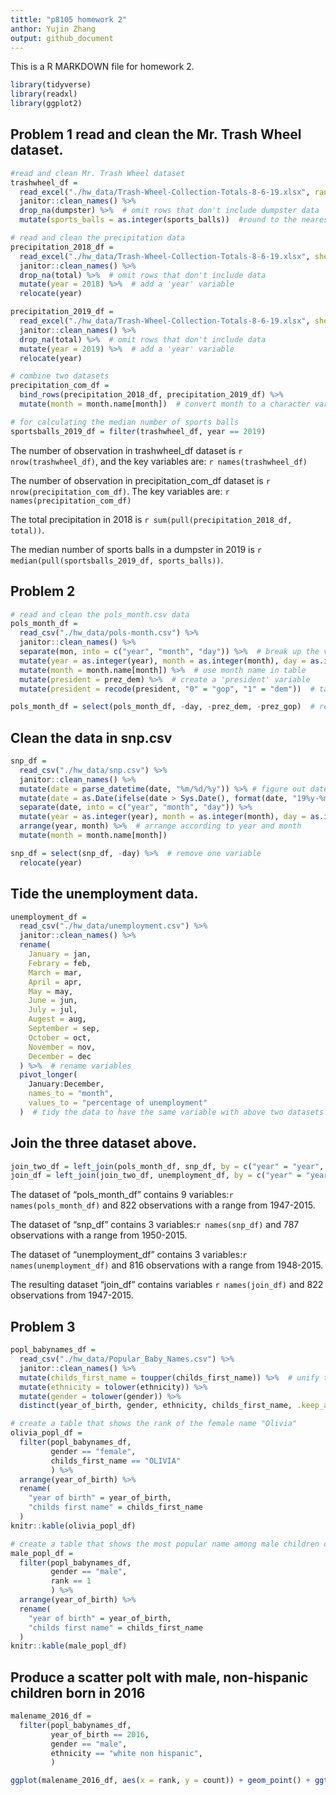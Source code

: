 ```yaml
---
tittle: "p8105 homework 2"
anthor: Yujin Zhang
output: github_document
---
```


This is a R MARKDOWN file for homework 2.

```r
library(tidyverse)
library(readxl)
library(ggplot2)
```

## Problem 1 read and clean the Mr. Trash Wheel dataset.
```r
#read and clean Mr. Trash Wheel dataset
trashwheel_df = 
  read_excel("./hw_data/Trash-Wheel-Collection-Totals-8-6-19.xlsx", range = "A2:N408") %>% 
  janitor::clean_names() %>% 
  drop_na(dumpster) %>%  # omit rows that don't include dumpster data
  mutate(sports_balls = as.integer(sports_balls))  #round to the nearest integer

# read and clean the precipitation data
precipitation_2018_df =
  read_excel("./hw_data/Trash-Wheel-Collection-Totals-8-6-19.xlsx", sheet = "2018 Precipitation", range = "A2:B14") %>%
  janitor::clean_names() %>%
  drop_na(total) %>%  # omit rows that don't include data
  mutate(year = 2018) %>%  # add a 'year' variable
  relocate(year)

precipitation_2019_df = 
  read_excel("./hw_data/Trash-Wheel-Collection-Totals-8-6-19.xlsx", sheet = "2019 Precipitation", range = "A2:B14") %>%
  janitor::clean_names() %>%
  drop_na(total) %>%  # omit rows that don't include data
  mutate(year = 2019) %>%  # add a 'year' variable
  relocate(year)

# combine two datasets
precipitation_com_df = 
  bind_rows(precipitation_2018_df, precipitation_2019_df) %>% 
  mutate(month = month.name[month])  # convert month to a character variable
```

```r
# for calculating the median number of sports balls
sportsballs_2019_df = filter(trashwheel_df, year == 2019)
```

The number of observation in trashwheel_df dataset is `r nrow(trashwheel_df)`, and the key variables are: `r names(trashwheel_df)`

The number of observation in precipitation_com_df dataset is `r nrow(precipitation_com_df)`. The key variables are: `r names(precipitation_com_df)`

The total precipitation in 2018 is `r sum(pull(precipitation_2018_df, total))`. 

The median number of sports balls in a dumpster in 2019 is `r median(pull(sportsballs_2019_df, sports_balls))`.



## Problem 2
```r
# read and clean the pols_month.csv data
pols_month_df = 
  read_csv("./hw_data/pols-month.csv") %>% 
  janitor::clean_names() %>%
  separate(mon, into = c("year", "month", "day")) %>%  # break up the variable 'mon' 
  mutate(year = as.integer(year), month = as.integer(month), day = as.integer(day)) %>%  # transfer the variables to integer
  mutate(month = month.name[month]) %>%  # use month name in table
  mutate(president = prez_dem) %>%  # create a 'president' variable
  mutate(president = recode(president, "0" = "gop", "1" = "dem"))  # take values for variable

pols_month_df = select(pols_month_df, -day, -prez_dem, -prez_gop)  # remove three variables
```


## Clean the data in snp.csv
```r
snp_df =
  read_csv("./hw_data/snp.csv") %>%
  janitor::clean_names() %>%
  mutate(date = parse_datetime(date, "%m/%d/%y")) %>% # figure out date in another formula
  mutate(date = as.Date(ifelse(date > Sys.Date(), format(date, "19%y-%m-%d"), format(date)))) %>%  # correct wrong 'year' numbers
  separate(date, into = c("year", "month", "day")) %>% 
  mutate(year = as.integer(year), month = as.integer(month), day = as.integer(day)) %>% 
  arrange(year, month) %>%  # arrange according to year and month
  mutate(month = month.name[month]) 

snp_df = select(snp_df, -day) %>%  # remove one variable
  relocate(year)

```

## Tide the unemployment data.
```r
unemployment_df = 
  read_csv("./hw_data/unemployment.csv") %>% 
  janitor::clean_names() %>% 
  rename(
    January = jan,
    Febrary = feb,
    March = mar,
    April = apr,
    May = may,
    June = jun,
    July = jul,
    Augest = aug,
    September = sep,
    October = oct,
    November = nov,
    December = dec
  ) %>%  # rename variables
  pivot_longer(
    January:December,
    names_to = "month",
    values_to = "percentage of unemployment"
  )  # tidy the data to have the same variable with above two datasets
```

## Join the three dataset above.
```r
join_two_df = left_join(pols_month_df, snp_df, by = c("year" = "year", "month" = "month")) 
join_df = left_join(join_two_df, unemployment_df, by = c("year" = "year", "month" = "month"))
```

The dataset of "pols_month_df" contains 9 variables:`r names(pols_month_df)` and 822 observations with a range from 1947-2015.

The dataset of "snp_df" contains 3 variables:`r names(snp_df)` and 787 observations with a range from 1950-2015.

The dataset of "unemployment_df" contains 3 variables:`r names(unemployment_df)` and 816 observations with a range from 1948-2015.

The resulting dataset "join_df" contains variables `r names(join_df)` and 822 observations from 1947-2015.


## Problem 3
```r
popl_babynames_df =
  read_csv("./hw_data/Popular_Baby_Names.csv") %>% 
  janitor::clean_names() %>%
  mutate(childs_first_name = toupper(childs_first_name)) %>%  # unify the data format
  mutate(ethnicity = tolower(ethnicity)) %>% 
  mutate(gender = tolower(gender)) %>% 
  distinct(year_of_birth, gender, ethnicity, childs_first_name, .keep_all = TRUE) # remove the duplicated rows

# create a table that shows the rank of the female name "Olivia"
olivia_popl_df =
  filter(popl_babynames_df, 
         gender == "female",
         childs_first_name == "OLIVIA"
         ) %>% 
  arrange(year_of_birth) %>% 
  rename(
    "year of birth" = year_of_birth,
    "childs first name" = childs_first_name
  )
knitr::kable(olivia_popl_df)

# create a table that shows the most popular name among male children over time
male_popl_df =
  filter(popl_babynames_df,
         gender == "male",
         rank == 1
         ) %>% 
  arrange(year_of_birth) %>% 
  rename(
    "year of birth" = year_of_birth,
    "childs first name" = childs_first_name
  )
knitr::kable(male_popl_df)
```

## Produce a scatter polt with male, non-hispanic children born in 2016
```r
malename_2016_df = 
  filter(popl_babynames_df,
         year_of_birth == 2016,
         gender == "male",
         ethnicity == "white non hispanic",
         )

ggplot(malename_2016_df, aes(x = rank, y = count)) + geom_point() + ggtitle("names' rank with numbers of male, white non-hispanic children born in 2016")
```
